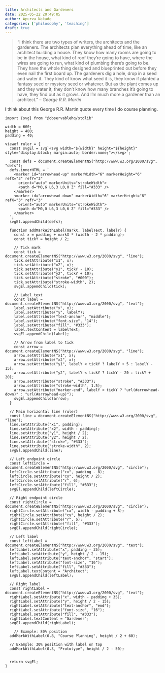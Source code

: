 ```yaml
---
title: Architects and Gardeners
date: 2025-05-22 20:49:05
author: Apurva Nakade
categories: ['philosophy', 'teaching']
draft: true
---
```


> “I think there are two types of writers, the architects and the gardeners. The architects plan everything ahead of time, like an architect building a house. They know how many rooms are going to be in the house, what kind of roof they're going to have, where the wires are going to run, what kind of plumbing there's going to be. They have the whole thing designed and blueprinted out before they even nail the first board up. The gardeners dig a hole, drop in a seed and water it. They kind of know what seed it is, they know if planted a fantasy seed or mystery seed or whatever. But as the plant comes up and they water it, they don't know how many branches it's going to have, they find out as it grows. And I'm much more a gardener than an architect.” -- *George R.R. Martin*

I think about this George R.R. Martin quote every time I do course planning.

```ojs
import {svg} from "@observablehq/stdlib"

width = 600;
height = 400;
padding = 40;
```

```ojs
viewof ruler = {
  const svgEl = svg`<svg width="${width}" height="${height}" style="display:block; margin:auto; border:none;"></svg>`;

  const defs = document.createElementNS("http://www.w3.org/2000/svg", "defs");
  defs.innerHTML = `
    <marker id="arrowhead-up" markerWidth="6" markerHeight="6" refX="3" refY="3"
      orient="auto" markerUnits="strokeWidth">
      <path d="M0,6 L6,3 L0,0 Z" fill="#333" />
    </marker>
    <marker id="arrowhead-down" markerWidth="6" markerHeight="6" refX="3" refY="3"
      orient="auto" markerUnits="strokeWidth">
      <path d="M0,0 L6,3 L0,6 Z" fill="#333" />
    </marker>
  `;
  svgEl.appendChild(defs);

  function addMarkWithLabel(markX, labelText, labelY) {
    const x = padding + markX * (width - 2 * padding);
    const tickY = height / 2;

    // Tick mark
    const tick = document.createElementNS("http://www.w3.org/2000/svg", "line");
    tick.setAttribute("x1", x);
    tick.setAttribute("x2", x);
    tick.setAttribute("y1", tickY - 10);
    tick.setAttribute("y2", tickY + 10);
    tick.setAttribute("stroke", "#000");
    tick.setAttribute("stroke-width", 2);
    svgEl.appendChild(tick);

    // Label text
    const label = document.createElementNS("http://www.w3.org/2000/svg", "text");
    label.setAttribute("x", x);
    label.setAttribute("y", labelY);
    label.setAttribute("text-anchor", "middle");
    label.setAttribute("font-size", "14");
    label.setAttribute("fill", "#333");
    label.textContent = labelText;
    svgEl.appendChild(label);

    // Arrow from label to tick
    const arrow = document.createElementNS("http://www.w3.org/2000/svg", "line");
    arrow.setAttribute("x1", x);
    arrow.setAttribute("x2", x);
    arrow.setAttribute("y1", labelY < tickY ? labelY + 5 : labelY - 15);
    arrow.setAttribute("y2", labelY < tickY ? tickY - 20 : tickY + 20);
    arrow.setAttribute("stroke", "#333");
    arrow.setAttribute("stroke-width", 1.5);
    arrow.setAttribute("marker-end", labelY < tickY ? "url(#arrowhead-down)" : "url(#arrowhead-up)");
    svgEl.appendChild(arrow);
  }

  // Main horizontal line (ruler)
  const line = document.createElementNS("http://www.w3.org/2000/svg", "line");
  line.setAttribute("x1", padding);
  line.setAttribute("x2", width - padding);
  line.setAttribute("y1", height / 2);
  line.setAttribute("y2", height / 2);
  line.setAttribute("stroke", "#333");
  line.setAttribute("stroke-width", 2);
  svgEl.appendChild(line);

  // Left endpoint circle
  const leftCircle = document.createElementNS("http://www.w3.org/2000/svg", "circle");
  leftCircle.setAttribute("cx", padding - 8);
  leftCircle.setAttribute("cy", height / 2);
  leftCircle.setAttribute("r", 6);
  leftCircle.setAttribute("fill", "#333");
  svgEl.appendChild(leftCircle);

  // Right endpoint circle
  const rightCircle = document.createElementNS("http://www.w3.org/2000/svg", "circle");
  rightCircle.setAttribute("cx", width - padding + 8);
  rightCircle.setAttribute("cy", height / 2);
  rightCircle.setAttribute("r", 6);
  rightCircle.setAttribute("fill", "#333");
  svgEl.appendChild(rightCircle);

  // Left label
  const leftLabel = document.createElementNS("http://www.w3.org/2000/svg", "text");
  leftLabel.setAttribute("x", padding - 35);
  leftLabel.setAttribute("y", height / 2 - 15);
  leftLabel.setAttribute("text-anchor", "start");
  leftLabel.setAttribute("font-size", "16");
  leftLabel.setAttribute("fill", "#333");
  leftLabel.textContent = "Architect";
  svgEl.appendChild(leftLabel);

  // Right label
  const rightLabel = document.createElementNS("http://www.w3.org/2000/svg", "text");
  rightLabel.setAttribute("x", width - padding + 35);
  rightLabel.setAttribute("y", height / 2 - 15);
  rightLabel.setAttribute("text-anchor", "end");
  rightLabel.setAttribute("font-size", "16");
  rightLabel.setAttribute("fill", "#333");
  rightLabel.textContent = "Gardener";
  svgEl.appendChild(rightLabel);

    // Example: 80% position
  addMarkWithLabel(0.8, "Course Planning", height / 2 + 60);

  // Example: 30% position with label on top
  addMarkWithLabel(0.3, "Prototype", height / 2 - 50);


  return svgEl;
}
```
